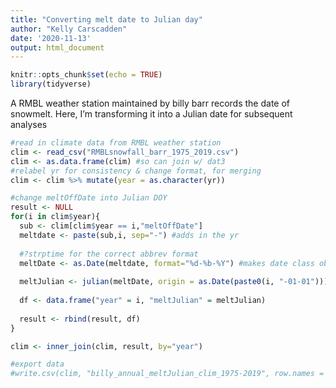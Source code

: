 ```yaml
---
title: "Converting melt date to Julian day"
author: "Kelly Carscadden"
date: '2020-11-13'
output: html_document
---
```


```r
knitr::opts_chunk$set(echo = TRUE)
library(tidyverse)
```

A RMBL weather station maintained by billy barr records the date of snowmelt. Here, I'm transforming it into a Julian date for subsequent analyses

```r
#read in climate data from RMBL weather station
clim <- read_csv("RMBLsnowfall_barr_1975_2019.csv")
clim <- as.data.frame(clim) #so can join w/ dat3
#relabel yr for consistency & change format, for merging
clim <- clim %>% mutate(year = as.character(yr))

#change meltOffDate into Julian DOY
result <- NULL 
for(i in clim$year){
  sub <- clim[clim$year == i,"meltOffDate"]
  meltdate <- paste(sub,i, sep="-") #adds in the yr
  
  #?strptime for the correct abbrev format
  meltDate <- as.Date(meltdate, format="%d-%b-%Y") #makes date class object
  
  meltJulian <- julian(meltDate, origin = as.Date(paste0(i, "-01-01"))) #set origin to Jan 1 of that year, to calc days after Jan 1 (each yr) that snow melted off
  
  df <- data.frame("year" = i, "meltJulian" = meltJulian)
  
  result <- rbind(result, df)
}

clim <- inner_join(clim, result, by="year")

#export data
#write.csv(clim, "billy_annual_meltJulian_clim_1975-2019", row.names = F)
```